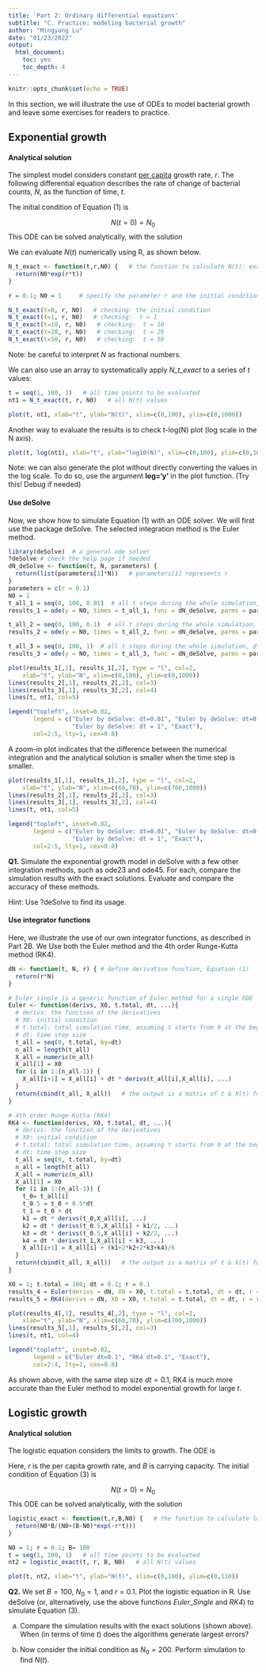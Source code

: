 ```yaml
---
title: 'Part 2: Ordinary differential equations'
subtitle: "C. Practice: modeling bacterial growth"
author: "Mingyang Lu"
date: "01/23/2022"
output:
  html_document:
    toc: yes
    toc_depth: 4
---
```


```r
knitr::opts_chunk$set(echo = TRUE)
```

In this section, we will illustrate the use of ODEs to model bacterial growth and leave some exercises for readers to practice.  

## Exponential growth

#### Analytical solution

The simplest model considers constant [per capita](https://en.wikipedia.org/wiki/Per_capita) growth rate, $r$. The following differential equation describes the rate of change of bacterial counts, $N$, as the function of time, $t$. 

\begin{equation}
\frac{dN}{dt} = rN \tag{1}
\end{equation}

The initial condition of Equation (1) is

$$N(t = 0) = N_0$$
This ODE can be solved analytically, with the solution

\begin{equation}
N = N_0 e^{rt} \tag{2}
\end{equation}

We can evaluate $N(t)$ numerically using R, as shown below.

``` r
N_t_exact <- function(t,r,N0) {   # the function to calculate N(t): exact solution
  return(N0*exp(r*t))
}

r = 0.1; N0 = 1     # specify the parameter r and the initial condition N0

N_t_exact(t=0, r, N0)   # checking: the initial condition
N_t_exact(t=1, r, N0)   # checking:  t = 1
N_t_exact(t=10, r, N0)   # checking:  t = 10
N_t_exact(t=20, r, N0)   # checking:  t = 20
N_t_exact(t=50, r, N0)   # checking:  t = 50
```

Note: be careful to interpret $N$ as fractional numbers. 

We can also use an array to systematically apply *N_t_exact* to a series of $t$ values:

``` r
t = seq(1, 100, 1)   # all time points to be evaluated
nt1 = N_t_exact(t, r, N0)   # all N(t) values

plot(t, nt1, xlab="t", ylab="N(t)", xlim=c(0,100), ylim=c(0,1000))
```

Another way to evaluate the results is to check t-log(N) plot (log scale in the N axis).

``` r
plot(t, log(nt1), xlab="t", ylab="log10(N)", xlim=c(0,100), ylim=c(0,10))
```

Note: we can also generate the plot without directly converting the values in the log scale. To do so, use the argument **log='y'** in the plot function. (Try this! Debug if needed)

#### Use deSolve

Now, we show how to simulate Equation (1) with an ODE solver. We will first use the package deSolve. The selected integration method is the Euler method. 

```r
library(deSolve)  # a general ode solver
?deSolve # check the help page if needed
dN_deSolve <- function(t, N, parameters) { 
  return(list(parameters[1]*N))   # parameters[1] represents r
}
parameters = c(r = 0.1)
N0 = 1
t_all_1 = seq(0, 100, 0.01)  # all t steps during the whole simulation, dt = 0.01
results_1 = ode(y = N0, times = t_all_1, func = dN_deSolve, parms = parameters, method = "euler")

t_all_2 = seq(0, 100, 0.1)  # all t steps during the whole simulation, dt = 0.1
results_2 = ode(y = N0, times = t_all_2, func = dN_deSolve, parms = parameters, method = "euler")

t_all_3 = seq(0, 100, 1)  # all t steps during the whole simulation, dt = 1
results_3 = ode(y = N0, times = t_all_3, func = dN_deSolve, parms = parameters, method = "euler")

plot(results_1[,1], results_1[,2], type = "l", col=2,
    xlab="t", ylab="N", xlim=c(0,100), ylim=c(0,1000))
lines(results_2[,1], results_2[,2], col=3)
lines(results_3[,1], results_3[,2], col=4)
lines(t, nt1, col=5)

legend("topleft", inset=0.02, 
       legend = c("Euler by deSolve: dt=0.01", "Euler by deSolve: dt=0.1",
                  "Euler by deSolve: dt = 1", "Exact"),
       col=2:5, lty=1, cex=0.8)
```

A zoom-in plot indicates that the difference between the numerical integration and the analytical solution is smaller when the time step is smaller.

```r
plot(results_1[,1], results_1[,2], type = "l", col=2,
    xlab="t", ylab="N", xlim=c(66,70), ylim=c(700,1000)) 
lines(results_2[,1], results_2[,2], col=3)
lines(results_3[,1], results_3[,2], col=4)
lines(t, nt1, col=5)

legend("topleft", inset=0.02, 
       legend = c("Euler by deSolve: dt=0.01", "Euler by deSolve: dt=0.1",
                  "Euler by deSolve: dt = 1", "Exact"),
       col=2:5, lty=1, cex=0.8)
```

**Q1.** Simulate the exponential growth model in deSolve with a few other integration methods, such as ode23 and ode45. For each, compare the simulation results with the exact solutions. Evaluate and compare the accuracy of these methods. 

Hint: Use ?deSolve to find its usage.

#### Use integrator functions

Here, we illustrate the use of our own integrator functions, as described in Part 2B. We Use both the Euler method and the 4th order Runge-Kutta method (RK4).

```r
dN <- function(t, N, r) { # define derivative function, Equation (1)
  return(r*N)
}

# Euler_single is a generic function of Euler method for a single ODE 
Euler <- function(derivs, X0, t.total, dt, ...){
  # derivs: the function of the derivatives 
  # X0: initial condition
  # t.total: total simulation time, assuming t starts from 0 at the beginning
  # dt: time step size 
  t_all = seq(0, t.total, by=dt)
  n_all = length(t_all)
  X_all = numeric(n_all)
  X_all[1] = X0
  for (i in 1:(n_all-1)) {
    X_all[i+1] = X_all[i] + dt * derivs(t_all[i],X_all[i], ...)
  }
  return(cbind(t_all, X_all))   # the output is a matrix of t & X(t) for all time steps
}

# 4th order Runge-Kutta (RK4)
RK4 <- function(derivs, X0, t.total, dt, ...){
  # derivs: the function of the derivatives 
  # X0: initial condition
  # t.total: total simulation time, assuming t starts from 0 at the beginning
  # dt: time step size 
  t_all = seq(0, t.total, by=dt)
  n_all = length(t_all)
  X_all = numeric(n_all)
  X_all[1] = X0
  for (i in 1:(n_all-1)) {
    t_0= t_all[i]
    t_0.5 = t_0 + 0.5*dt
    t_1 = t_0 + dt
    k1 = dt * derivs(t_0,X_all[i], ...)
    k2 = dt * derivs(t_0.5,X_all[i] + k1/2, ...)
    k3 = dt * derivs(t_0.5,X_all[i] + k2/2, ...)
    k4 = dt * derivs(t_1,X_all[i] + k3, ...)
    X_all[i+1] = X_all[i] + (k1+2*k2+2*k3+k4)/6
  }
  return(cbind(t_all, X_all))   # the output is a matrix of t & X(t) for all time steps
}

X0 = 1; t.total = 100; dt = 0.1; r = 0.1
results_4 = Euler(derivs = dN, X0 = X0, t.total = t.total, dt = dt, r = r)
results_5 = RK4(derivs = dN, X0 = X0, t.total = t.total, dt = dt, r = r)

plot(results_4[,1], results_4[,2], type = "l", col=2,
    xlab="t", ylab="N", xlim=c(66,70), ylim=c(700,1000)) 
lines(results_5[,1], results_5[,2], col=3)
lines(t, nt1, col=4)

legend("topleft", inset=0.02, 
       legend = c("Euler dt=0.1", "RK4 dt=0.1", "Exact"),
       col=2:4, lty=1, cex=0.8)
```

As shown above, with the same step size $dt = 0.1$, RK4 is much more accurate than the Euler method to model exponential growth for large $t$.

## Logistic growth

#### Analytical solution

The logistic equation considers the limits to growth. The ODE is

\begin{equation}
\frac{dN}{dt} = rN(1-\frac{N}{B}) \tag{3}
\end{equation}

Here, $r$ is the per capita growth rate, and $B$ is carrying capacity. 
The initial condition of Equation (3) is

$$N(t = 0) = N_0$$
This ODE can be solved analytically, with the solution

\begin{equation}
N = \frac{N_0 B}{N_0 + (B - N_0)e^{-rt}} \tag{4}
\end{equation}

```r
logistic_exact <- function(t,r,B,N0) {   # the function to calculate logistic growth: exact solution
  return(N0*B/(N0+(B-N0)*exp(-r*t)))
}

N0 = 1; r = 0.1; B= 100
t = seq(1, 100, 1)   # all time points to be evaluated
nt2 = logistic_exact(t, r, B, N0)   # all N(t) values

plot(t, nt2, xlab="t", ylab="N(t)", xlim=c(0,100), ylim=c(0,110))
```

**Q2.** We set $B = 100$, $N_0 = 1$, and $r = 0.1$. Plot the logistic equation in R. Use deSolve (or, alternatively, use the above functions *Euler_Single* and *RK4*) to simulate Equation (3). 

(a) Compare the simulation results with the exact solutions (shown above). When (in terms of time $t$) does the algorithms generate largest errors?

(b) Now consider the initial condition as $N_0 = 200$. Perform simulation to find $N(t)$.
